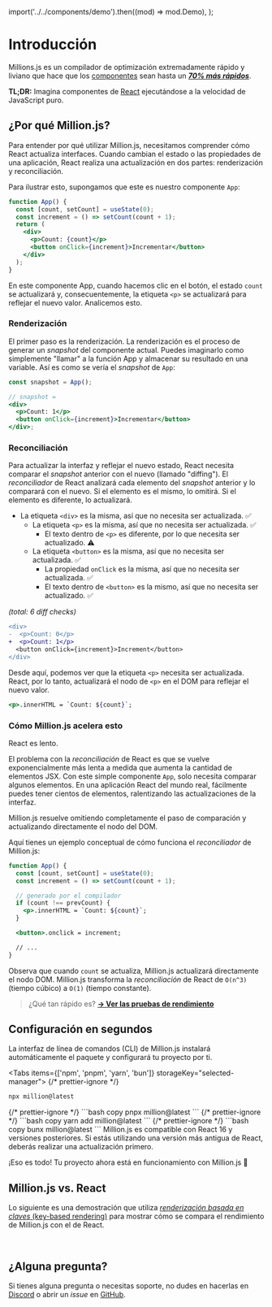 
  import('../../components/demo').then((mod) => mod.Demo),
);

# Introducción

Millions.js es un compilador de optimización extremadamente rápido y liviano que hace que los [componentes](https://react.dev) sean hasta un [_**70% más rápidos**_](https://krausest.github.io/js-framework-benchmark/current.html).

**TL;DR:** Imagina componentes de [React](https://react.dev) ejecutándose a la velocidad de JavaScript puro.

## ¿Por qué Million.js?


Para entender por qué utilizar Million.js, necesitamos comprender cómo React actualiza interfaces. Cuando cambian el estado o las propiedades de una aplicación, React realiza una actualización en dos partes: renderización y reconciliación.

Para ilustrar esto, supongamos que este es nuestro componente `App`:

```jsx
function App() {
  const [count, setCount] = useState(0);
  const increment = () => setCount(count + 1);
  return (
    <div>
      <p>Count: {count}</p>
      <button onClick={increment}>Incrementar</button>
    </div>
  );
}
```

En este componente App, cuando hacemos clic en el botón, el estado `count` se actualizará y, consecuentemente, la etiqueta `<p>` se actualizará para reflejar el nuevo valor. Analicemos esto.

### Renderización

El primer paso es la renderización. La renderización es el proceso de generar un *snapshot* del componente actual. Puedes imaginarlo como simplemente "llamar" a la función App y almacenar su resultado en una variable. Así es como se vería el *snapshot* de `App`:

```jsx
const snapshot = App();

// snapshot =
<div>
  <p>Count: 1</p>
  <button onClick={increment}>Incrementar</button>
</div>;
```

### Reconciliación

Para actualizar la interfaz y reflejar el nuevo estado, React necesita comparar el *snapshot* anterior con el nuevo (llamado "diffing"). El *reconciliador* de React analizará cada elemento del *snapshot* anterior y lo comparará con el nuevo. Si el elemento es el mismo, lo omitirá. Si el elemento es diferente, lo actualizará.

- La etiqueta `<div>` es la misma, así que no necesita ser actualizada. ✅
  - La etiqueta `<p>` es la misma, así que no necesita ser actualizada. ✅
    - El texto dentro de `<p>` es diferente, por lo que necesita ser actualizado. ⚠
  - La etiqueta `<button>` es la misma, así que no necesita ser actualizada. ✅
    - La propiedad `onClick` es la misma, así que no necesita ser actualizada. ✅
    - El texto dentro de `<button>` es la mismo, así que no necesita ser actualizado. ✅

_(total: 6 diff checks)_

```diff
<div>
-  <p>Count: 0</p>
+  <p>Count: 1</p>
  <button onClick={increment}>Increment</button>
</div>
```

Desde aquí, podemos ver que la etiqueta `<p>` necesita ser actualizada. React, por lo tanto, actualizará el nodo de `<p>` en el DOM para reflejar el nuevo valor.

```jsx
<p>.innerHTML = `Count: ${count}`;
```

### Cómo Million.js acelera esto

React es lento.


El problema con la *reconciliación* de React es que se vuelve exponencialmente más lenta a medida que aumenta la cantidad de elementos JSX. Con este simple componente `App`, solo necesita comparar algunos elementos. En una aplicación React del mundo real, fácilmente puedes tener cientos de elementos, ralentizando las actualizaciones de la interfaz.

Million.js resuelve omitiendo completamente el paso de comparación y actualizando directamente el nodo del DOM.

Aquí tienes un ejemplo conceptual de cómo funciona el *reconciliador* de Million.js:

```jsx
function App() {
  const [count, setCount] = useState(0);
  const increment = () => setCount(count + 1);

  // generado por el compilador
  if (count !== prevCount) {
    <p>.innerHTML = `Count: ${count}`;
  }

  <button>.onclick = increment;

  // ...
}
```

Observa que cuando `count` se actualiza, Million.js actualizará directamente el nodo DOM. Million.js transforma la *reconciliación* de React de `O(n^3)` (tiempo cúbico) a `O(1)` (tiempo constante).

> ¿Qué tan rápido es? [**→ Ver las pruebas de rendimiento**](https://krausest.github.io/js-framework-benchmark/current.html)

## Configuración en segundos

La interfaz de línea de comandos (CLI) de Million.js instalará automáticamente el paquete y configurará tu proyecto por ti.

<Tabs items={['npm', 'pnpm', 'yarn', 'bun']} storageKey="selected-manager">
  {/* prettier-ignore */}
  <Tab>
  ```bash copy
  npx million@latest
  ```
  </Tab>
  {/* prettier-ignore */}
  <Tab>
  ```bash copy
  pnpx million@latest
  ```
  </Tab>
  {/* prettier-ignore */}
  <Tab>
  ```bash copy
  yarn add million@latest
  ```
  </Tab>
  {/* prettier-ignore */}
  <Tab>
  ```bash copy
  bunx million@latest
  ```
  </Tab>
</Tabs>

<Callout type="info">
Million.js es compatible con React 16 y versiones posteriores. Si estás utilizando una versión más antigua de React, deberás realizar una actualización primero.
</Callout>

¡Eso es todo! Tu proyecto ahora está en funcionamiento con Million.js 🎉

## Million.js vs. React


Lo siguiente es una demostración que utiliza [*renderización basada en claves* (key-based
rendering)](https://react.dev/learn/rendering-lists#keeping-list-items-in-order-with-key) para mostrar cómo se compara el rendimiento de Million.js con el de React.

<br />

<Demo />

## ¿Alguna pregunta?

Si tienes alguna pregunta o necesitas soporte, no dudes en hacerlas en [Discord](https://million.dev/chat) o abrir un *issue* en [GitHub](https://github.com/aidenybai/million).
